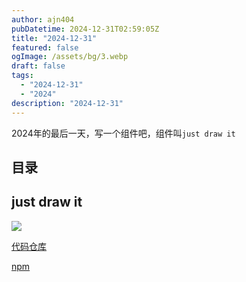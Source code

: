 ```yaml
---
author: ajn404
pubDatetime: 2024-12-31T02:59:05Z
title: "2024-12-31"
featured: false
ogImage: /assets/bg/3.webp
draft: false
tags:
  - "2024-12-31"
  - "2024"
description: "2024-12-31"
---
```


2024年的最后一天，写一个组件吧，组件叫`just draw it`

## 目录

## just draw it

![](https://github.com/ajn404/just-draw-it/blob/main/screenshoot.webp)

[代码仓库](https://github.com/ajn404/just-draw-it)

[npm](https://www.npmjs.com/package/just-draw-it?activeTab=readme)
